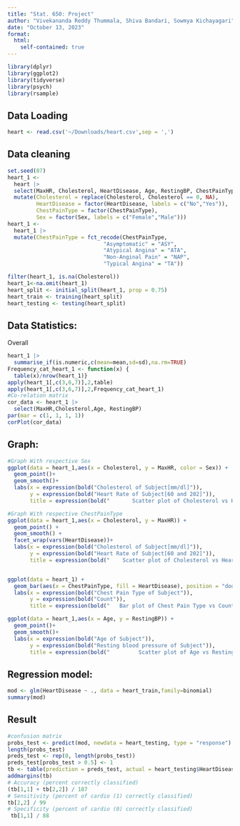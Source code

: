 ```yaml
---
title: "Stat. 650: Project"
author: "Vivekananda Reddy Thummala, Shiva Bandari, Sowmya Kichayagari"
date: "October 13, 2023"
format: 
  html: 
    self-contained: true
---
```


```r
library(dplyr)
library(ggplot2)
library(tidyverse)
library(psych)
library(rsample)
```

## Data Loading

```r
heart <- read.csv('~/Downloads/heart.csv',sep = ',')
```

## Data cleaning

```r
set.seed(07)
heart_1 <- 
  heart |> 
  select(MaxHR, Cholesterol, HeartDisease, Age, RestingBP, ChestPainType, Sex) |> 
  mutate(Cholesterol = replace(Cholesterol, Cholesterol == 0, NA),
         HeartDisease = factor(HeartDisease, labels = c("No","Yes")),
         ChestPainType = factor(ChestPainType),
         Sex = factor(Sex, labels = c("Female","Male")))
heart_1 <- 
  heart_1 |> 
  mutate(ChestPainType = fct_recode(ChestPainType,
                              "Asymptomatic" = "ASY",
                              "Atypical Angina" = "ATA",
                              "Non-Anginal Pain" = "NAP",
                              "Typical Angina" = "TA"))

filter(heart_1, is.na(Cholesterol))
heart_1<-na.omit(heart_1)
heart_split <- initial_split(heart_1, prop = 0.75)
heart_train <- training(heart_split)
heart_testing <- testing(heart_split)
```

## Data Statistics:

Overall

```r
heart_1 |> 
  summarise_if(is.numeric,c(mean=mean,sd=sd),na.rm=TRUE)
Frequency_cat_heart_1 <- function(x) {
  table(x)/nrow(heart_1)}
apply(heart_1[,c(3,6,7)],2,table)
apply(heart_1[,c(3,6,7)],2,Frequency_cat_heart_1)
#Co-relation matrix
cor_data <- heart_1 |> 
  select(MaxHR,Cholesterol,Age, RestingBP)
par(mar = c(1, 1, 1, 1))
corPlot(cor_data)


```

## Graph:

```r
#Graph With respective Sex
ggplot(data = heart_1,aes(x = Cholesterol, y = MaxHR, color = Sex)) +
  geom_point()+
  geom_smooth()+
  labs(x = expression(bold("Cholesterol of Subject[mm/dl]")),
       y = expression(bold("Heart Rate of Subject[60 and 202]")),
       title = expression(bold("       Scatter plot of Cholesterol vs Heart Rate with respective Sex")))

#Graph With respective ChestPainType
ggplot(data = heart_1,aes(x = Cholesterol, y = MaxHR)) +
  geom_point() +
  geom_smooth() +
  facet_wrap(vars(HeartDisease))+
  labs(x = expression(bold("Cholesterol of Subject[mm/dl]")),
       y = expression(bold("Heart Rate of Subject[60 and 202]")),
       title = expression(bold("    Scatter plot of Cholesterol vs Heart Rate with respective Heart Disease")))


ggplot(data = heart_1) +
  geom_bar(aes(x = ChestPainType, fill = HeartDisease), position = "dodge")+
  labs(x = expression(bold("Chest Pain Type of Subject")),
       y = expression(bold("Count")),
       title = expression(bold("   Bar plot of Chest Pain Type vs Count with respective Heart Disease")))

ggplot(data = heart_1,aes(x = Age, y = RestingBP)) +
  geom_point()+
  geom_smooth()+
  labs(x = expression(bold("Age of Subject")),
       y = expression(bold("Resting blood pressure of Subject")),
       title = expression(bold("         Scatter plot of Age vs Resting blood pressure of subjects")))

```

## Regression model:

```r
mod <- glm(HeartDisease ~ ., data = heart_train,family=binomial)
summary(mod)
```

## Result

```r
#confusion matrix
probs_test <- predict(mod, newdata = heart_testing, type = "response")
length(probs_test)
preds_test <- rep(0, length(probs_test))
preds_test[probs_test > 0.5] <- 1
tb <- table(prediction = preds_test, actual = heart_testing$HeartDisease)
addmargins(tb)
# Accuracy (percent correctly classified)
(tb[1,1] + tb[2,2]) / 187
# Sensitivity (percent of cardio (1) correctly classified)
tb[2,2] / 99
# Specificity (percent of cardio (0) correctly classified)
 tb[1,1] / 88
```
